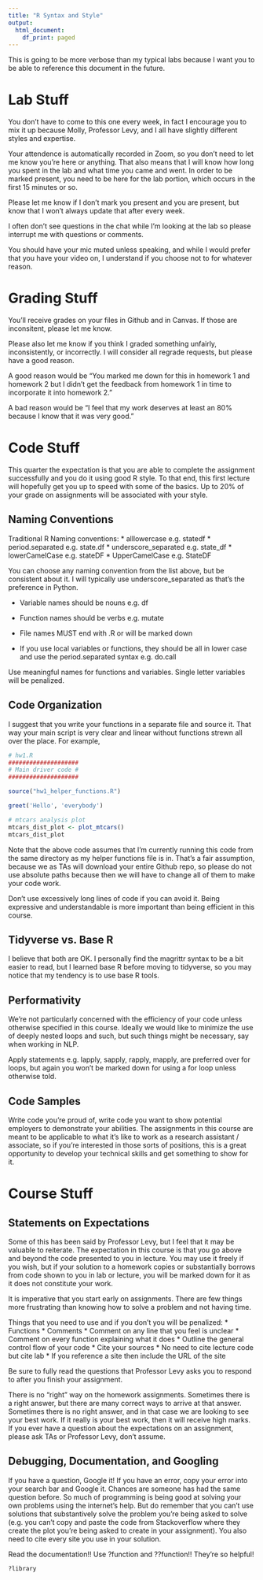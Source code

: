 ```yaml
---
title: "R Syntax and Style"
output:
  html_document:
    df_print: paged
---
```


This is going to be more verbose than my typical labs because I want you to be able to reference this document in the future.

# Lab Stuff
You don't have to come to this one every week, in fact I encourage you to mix it up because Molly, Professor Levy, and I all have slightly different styles and expertise. 

Your attendence is automatically recorded in Zoom, so you don't need to let me know you're here or anything. That also means that I will know how long you spent in the lab and what time you came and went. In order to be marked present, you need to be here for the lab portion, which occurs in the first 15 minutes or so. 

Please let me know if I don't mark you present and you are present, but know that I won't always update that after every week. 

I often don't see questions in the chat while I'm looking at the lab so please interrupt me with questions or comments. 

You should have your mic muted unless speaking, and while I would prefer that you have your video on, I understand if you choose not to for whatever reason. 

# Grading Stuff
You'll receive grades on your files in Github and in Canvas. If those are inconsitent, please let me know. 

Please also let me know if you think I graded something unfairly, inconsistently, or incorrectly. I will consider all regrade requests, but please have a good reason. 

A good reason would be "You marked me down for this in homework 1 and homework 2 but I didn't get the feedback from homework 1 in time to incorporate it into homework 2."

A bad reason would be "I feel that my work deserves at least an 80% because I know that it was very good. "

# Code Stuff
This quarter the expectation is that you are able to complete the assignment successfully and you do it using good R style. To that end, this first lecture will hopefully get you up to speed with some of the basics. Up to 20% of your grade on assignments will be associated with your style.

##  Naming Conventions
Traditional R Naming conventions:
 * alllowercase e.g. statedf
 * period.separated e.g. state.df
 * underscore_separated e.g. state_df
 * lowerCamelCase e.g. stateDF
 * UpperCamelCase e.g. StateDF
 
You can choose any naming convention from the list above, but be consistent about it. I will typically use underscore_separated as that's the preference in Python.

 * Variable names should be nouns e.g. df
 * Function names should be verbs e.g. mutate
 
 * File names MUST end with .R or will be marked down
 
 * If you use local variables or functions, they should be all in lower case and use the period.separated syntax e.g. do.call
 
Use meaningful names for functions and variables. Single letter variables will be penalized. 

## Code Organization
I suggest that you write your functions in a separate file and source it. That way your main script is very clear and linear without functions strewn all over the place. For example,

```r
# hw1.R
####################
# Main driver code #
####################

source("hw1_helper_functions.R")

greet('Hello', 'everybody')

# mtcars analysis plot
mtcars_dist_plot <- plot_mtcars()
mtcars_dist_plot

```
Note that the above code assumes that I'm currently running this code from the same directory as my helper functions file is in. That's a fair assumption, because we as TAs will download your entire Github repo, so please do not use absolute paths because then we will have to change all of them to make your code work.

Don't use excessively long lines of code if you can avoid it. Being expressive and understandable is more important than being efficient in this course.

## Tidyverse vs. Base R

I believe that both are OK. I personally find the magrittr syntax to be a bit easier to read, but I learned base R before moving to tidyverse, so you may notice that my tendency is to use base R tools. 

## Performativity

We're not particularly concerned with the efficiency of your code unless otherwise specified in this course. Ideally we would like to minimize the use of deeply nested loops and such, but such things might be necessary, say when working in NLP. 

Apply statements e.g. lapply, sapply, rapply, mapply, are preferred over for loops, but again you won't be marked down for using a for loop unless otherwise told. 

## Code Samples

Write code you're proud of, write code you want to show potential employers to demonstrate your abilities. The assignments in this course are meant to be applicable to what it's like to work as a research assistant / associate, so if you're interested in those sorts of positions, this is a great opportunity to develop your technical skills and get something to show for it.

# Course Stuff
## Statements on Expectations
Some of this has been said by Professor Levy, but I feel that it may be valuable to reiterate. The expectation in this course is that you go above and beyond the code presented to you in lecture. You may use it freely if you wish, but if your solution to a homework copies or substantially borrows from code shown to you in lab or lecture, you will be marked down for it as it does not constitute your work. 

It is imperative that you start early on assignments. There are few things more frustrating than knowing how to solve a problem and not having time. 

Things that you need to use and if you don't you will be penalized:
 * Functions
 * Comments
    * Comment on any line that you feel is unclear
    * Comment on every function explaining what it does
    * Outline the general control flow of your code
 * Cite your sources
    * No need to cite lecture code but cite lab
    * If you reference a site then include the URL of the site
 
Be sure to fully read the questions that Professor Levy asks you to respond to after you finish your assignment. 

There is no "right" way on the homework assignments. Sometimes there is a right answer, but there are many correct ways to arrive at that answer. Sometimes there is no right answer, and in that case we are looking to see your best work. If it really is your best work, then it will receive high marks. If you ever have a question about the expectations on an assignment, please ask TAs or Professor Levy, don't assume.

## Debugging, Documentation, and Googling

If you have a question, Google it! If you have an error, copy your error into your search bar and Google it. Chances are someone has had the same question before.  So much of programming is being good at solving your own problems using the internet's help. But do remember that you can't use solutions that substantively solve the problem you're being asked to solve (e.g. you can't copy and paste the code from Stackoverflow where they create the plot you're being asked to create in your assignment). You also need to cite every site you use in your solution. 

Read the documentation!! Use ?function and ??function!! They're so helpful!

```r
?library
```
